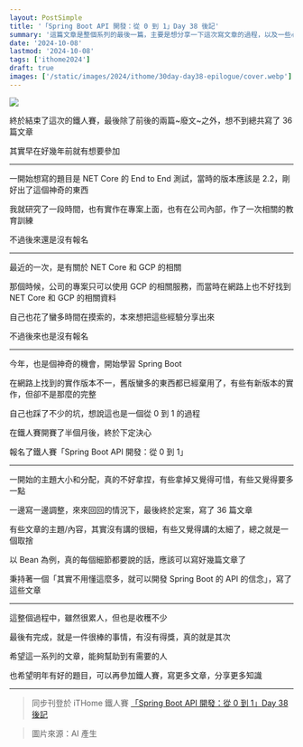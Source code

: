 ```yaml
---
layout: PostSimple
title: '「Spring Boot API 開發：從 0 到 1」Day 38 後記'
summary: '這篇文章是整個系列的最後一篇，主要是想分享一下這次寫文章的過程，以及一些心得感想'
date: '2024-10-08'
lastmod: '2024-10-08'
tags: ['ithome2024']
draft: true
images: ['/static/images/2024/ithome/30day-day38-epilogue/cover.webp']
---
```


![](https://image.cashwu.com/2024/ithome/30day-day38-epilogue/cover.webp)

終於結束了這次的鐵人賽，最後除了前後的兩篇~廢文~之外，想不到總共寫了 36 篇文章

其實早在好幾年前就有想要參加

---

一開始想寫的題目是 NET Core 的 End to End 測試，當時的版本應該是 2.2，剛好出了這個神奇的東西

我就研究了一段時間，也有實作在專案上面，也有在公司內部，作了一次相關的教育訓練

不過後來還是沒有報名

---

最近的一次，是有關於 NET Core 和 GCP 的相關

那個時候，公司的專案只可以使用 GCP 的相關服務，而當時在網路上也不好找到 NET Core 和 GCP 的相關資料

自己也花了蠻多時間在摸索的，本來想把這些經驗分享出來

不過後來也是沒有報名

---

今年，也是個神奇的機會，開始學習 Spring Boot

在網路上找到的實作版本不一，舊版蠻多的東西都已經棄用了，有些有新版本的實作，但卻不是那麼的完整

自己也踩了不少的坑，想說這也是一個從 0 到 1 的過程

在鐵人賽開賽了半個月後，終於下定決心

報名了鐵人賽「Spring Boot API 開發：從 0 到 1」

---

一開始的主題大小和分配，真的不好拿捏，有些拿掉又覺得可惜，有些又覺得要多一點

一邊寫一邊調整，來來回回的情況下，最後終於定案，寫了 36 篇文章

有些文章的主題/內容，其實沒有講的很細，有些又覺得講的太細了，總之就是一個取捨

以 Bean 為例，真的每個細節都要說的話，應該可以寫好幾篇文章了

秉持著一個「其實不用懂這麼多，就可以開發 Spring Boot 的 API 的信念」，寫了這些文章

---

這整個過程中，雖然很累人，但也是收穫不少

最後有完成，就是一件很棒的事情，有沒有得獎，真的就是其次

希望這一系列的文章，能夠幫助到有需要的人

也希望明年有好的題目，可以再參加鐵人賽，寫更多文章，分享更多知識

---

> 同步刊登於 iTHome 鐵人賽 [「Spring Boot API 開發：從 0 到 1」Day 38 後記](https://ithelp.ithome.com.tw/articles/10350658)

> 圖片來源：AI 產生
